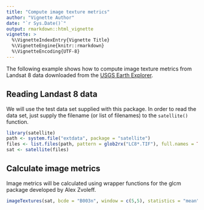 ```yaml
---
title: "Compute image texture metrics"
author: "Vignette Author"
date: "`r Sys.Date()`"
output: rmarkdown::html_vignette
vignette: >
  %\VignetteIndexEntry{Vignette Title}
  %\VignetteEngine{knitr::rmarkdown}
  %\VignetteEncoding{UTF-8}
---
```


The following example shows how to compute image texture metrics from Landsat 8 
data downloaded from the [USGS Earth Explorer](http://earthexplorer.usgs.gov/).


## Reading Landast 8 data

We will use the test data set supplied with this package. In order to read the
data set, just supply the filename (or list of filenames) to the `satellite()`
function.

```r
library(satellite)
path <- system.file("extdata", package = "satellite")
files <- list.files(path, pattern = glob2rx("LC8*.TIF"), full.names = TRUE)
sat <- satellite(files)
```


## Calculate image metrics

Image metrics will be calculated using wrapper functions for the glcm package
developed by Alex Zvoleff.
```r
imageTextures(sat, bcde = "B003n", window = c(5,5), statistics = "mean")
```
